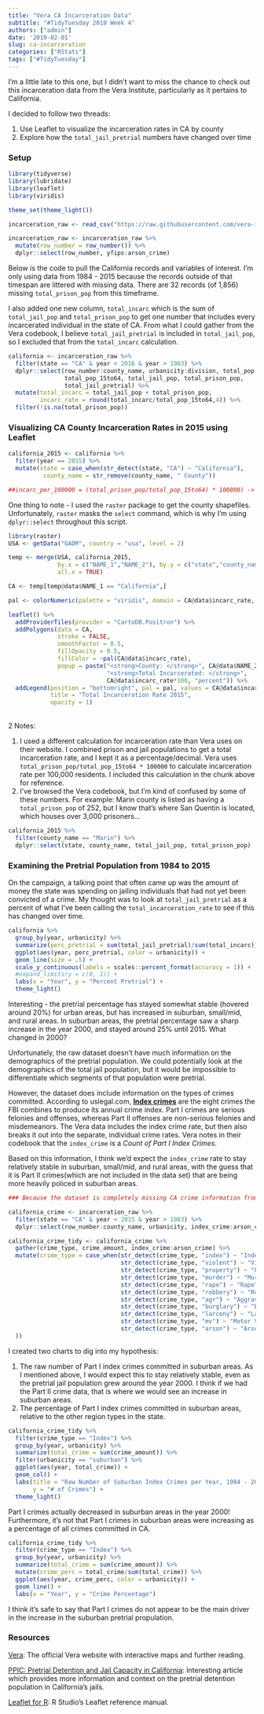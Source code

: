 ```yaml
---
title: "Vera CA Incarceration Data"
subtitle: "#TidyTuesday 2019 Week 4"
authors: ["admin"]
date: '2019-02-01'
slug: ca-incarceration
categories: ["RStats"]
tags: ["#TidyTuesday"]
---
```


I'm a little late to this one, but I didn't want to miss the chance to check out this incarceration data from the Vera Institute, particularly as it pertains to California.

I decided to follow two threads:  

1. Use Leaflet to visualize the incarceration rates in CA by county
2. Explore how the `total_jail_pretrial` numbers have changed over time


### Setup

```r
library(tidyverse)
library(lubridate)
library(leaflet)
library(viridis)

theme_set(theme_light())
```

```r

incarceration_raw <- read_csv("https://raw.githubusercontent.com/vera-institute/incarceration_trends/master/incarceration_trends.csv")

incarceration_raw <- incarceration_raw %>%
  mutate(row_number = row_number()) %>%
  dplyr::select(row_number, yfips:arson_crime)

```

Below is the code to pull the California records and variables of interest. I'm only using data from 1984 - 2015 because the records outside of that timespan are littered with missing data. There are 32 records (of 1,856) missing `total_prison_pop` from this timeframe.

I also added one new column, `total_incarc` which is the sum of `total_jail_pop` and `total_prison_pop` to get one number that includes every incarcerated individual in the state of CA. From what I could gather from the Vera codebook, I believe `total_jail_pretrial` is included in `total_jail_pop`, so I excluded that from the `total_incarc` calculation.

```r
california <- incarceration_raw %>%
  filter(state == "CA" & year < 2016 & year > 1983) %>%
  dplyr::select(row_number:county_name, urbanicity:division, total_pop, 
                total_pop_15to64, total_jail_pop, total_prison_pop, 
                total_jail_pretrial) %>%
  mutate(total_incarc = total_jail_pop + total_prison_pop,
         incarc_rate = round(total_incarc/total_pop_15to64,4)) %>%
  filter(!is.na(total_prison_pop))

```

### Visualizing CA County Incarceration Rates in 2015 using Leaflet

```r
california_2015 <- california %>%
  filter(year == 2015) %>%
  mutate(state = case_when(str_detect(state, "CA") ~ "California"),
          county_name = str_remove(county_name, " County"))

##incarc_per_100000 = (total_prison_pop/total_pop_15to64) * 100000) -> use this calculation to replicate Vera's official charts on their website

```

One thing to note - I used the `raster` package to get the county shapefiles. Unfortunately, `raster` masks the `select` command, which is why I'm using `dplyr::select` throughout this script.

```r
library(raster)
USA <- getData("GADM", country = "usa", level = 2)

temp <- merge(USA, california_2015,
              by.x = c("NAME_1","NAME_2"), by.y = c("state","county_name"),
              all.x = TRUE)

CA <- temp[temp@data$NAME_1 == "California",]

pal <- colorNumeric(palette = "viridis", domain = CA@data$incarc_rate, na.color = "grey")

```

```r
leaflet() %>%
  addProviderTiles(provider = "CartoDB.Positron") %>%
  addPolygons(data = CA, 
              stroke = FALSE,
              smoothFactor = 0.5,
              fillOpacity = 0.5,
              fillColor = ~pal(CA@data$incarc_rate),
              popup = paste("<strong>County: </strong>", CA@data$NAME_2, "<br>",
                            "<strong>Total Incarcerated: </strong>", 
                            CA@data$incarc_rate*100, "percent")) %>%
  addLegend(position = "bottomright", pal = pal, values = CA@data$incarc_rate,
            title = "Total Incarceration Rate 2015",
            opacity = 1)
```
\   
2 Notes:

1. I used a different calculation for incarceration rate than Vera uses on their website. I combined prison and jail populations to get a total incarceration rate, and I kept it as a percentage/decimal. Vera uses `total_prison_pop/total_pop_15to64 * 100000` to calculate incarceration rate per 100,000 residents. I included this calculation in the chunk above for reference.
2. I've browsed the Vera codebook, but I'm kind of confused by some of these numbers. For example: Marin county is listed as having a `total_prison_pop` of 252, but I know that's where San Quentin is located, which houses over 3,000 prisoners...

```r
california_2015 %>%
  filter(county_name == "Marin") %>%
  dplyr::select(state, county_name, total_jail_pop, total_prison_pop)
```

### Examining the Pretrial Population from 1984 to 2015 

On the campaign, a talking point that often came up was the amount of money the state was spending on jailing individuals that had not yet been convicted of a crime. My thought was to look at `total_jail_pretrial` as a percent of what I've been calling the `total_incarceration_rate` to see if this has changed over time.

```r
california %>%
  group_by(year, urbanicity) %>%
  summarize(perc_pretrial = sum(total_jail_pretrial)/sum(total_incarc)) %>%
  ggplot(aes(year, perc_pretrial, color = urbanicity)) +
  geom_line(size = .5) +
  scale_y_continuous(labels = scales::percent_format(accuracy = 1)) +
  #expand_limits(y = c(0, 1)) +
  labs(x = "Year", y = "Percent Pretrial") +
  theme_light()

```

Interesting - the pretrial percentage has stayed somewhat stable (hovered around 20%) for urban areas, but has increased in suburban, small/mid, and rural areas. In suburban areas, the pretrial percentage saw a sharp increase in the year 2000, and stayed around 25% until 2015. What changed in 2000?

Unfortunately, the raw dataset doesn't have much information on the demographics of the pretrial population. We could potentially look at the demographics of the total jail population, but it would be impossible to differentiate which segments of that population were pretrial. 

However, the dataset does include information on the types of crimes committed. According to uslegal.com, [**Index crimes**](https://definitions.uslegal.com/i/index-crimes/) are the eight crimes the FBI combines to produce its annual crime index. Part I crimes are serious felonies and offenses, whereas Part II offenses are non-serious felonies and misdemeanors. The Vera data includes the index crime rate, but then also breaks it out into the separate, individual crime rates. Vera notes in their codebook that the `index_crime` is a *Count of Part I Index Crimes.* 

Based on this information, I think we'd expect the `index_crime` rate to stay relatively stable in suburban, small/mid, and rural areas, with the guess that it is Part II crimes(which are not included in the data set) that are being more heavily policed in suburban areas.

```r

### Because the dataset is completely missing CA crime information from 2015 and 2016, I cut off the data at 2014. Data from the year 1993 is also missing.

california_crime <- incarceration_raw %>%
  filter(state == "CA" & year < 2015 & year > 1983) %>%
  dplyr::select(row_number:county_name, urbanicity, index_crime:arson_crime)

california_crime_tidy <- california_crime %>%
  gather(crime_type, crime_amount, index_crime:arson_crime) %>%
  mutate(crime_type = case_when(str_detect(crime_type, "index") ~ "Index",
                                str_detect(crime_type, "violent") ~ "Violent",
                                str_detect(crime_type, "property") ~ "Property",
                                str_detect(crime_type, "murder") ~ "Murder",
                                str_detect(crime_type, "rape") ~ "Rape",
                                str_detect(crime_type, "robbery") ~ "Robbery",
                                str_detect(crime_type, "agr") ~ "Aggravated Assault",
                                str_detect(crime_type, "burglary") ~ "Burglary",
                                str_detect(crime_type, "larceny") ~ "Larceny",
                                str_detect(crime_type, "mv") ~ "Motor Vehicle Theft",
                                str_detect(crime_type, "arson") ~ "Arson"
  ))

```

I created two charts to dig into my hypothesis:

1. The raw number of Part I index crimes committed in suburban areas. As I mentioned above, I would expect this to stay relatively stable, even as the pretrial jail population grew around the year 2000. I think if we had the Part II crime data, that is where we would see an increase in suburban areas.
2. The percentage of Part I index crimes committed in suburban areas, relative to the other region types in the state.

```r
california_crime_tidy %>%
  filter(crime_type == "Index") %>%
  group_by(year, urbanicity) %>%
  summarize(total_crime = sum(crime_amount)) %>%
  filter(urbanicity == "suburban") %>%
  ggplot(aes(year, total_crime)) +
  geom_col() +
  labs(title = "Raw Number of Suburban Index Crimes per Year, 1984 - 2014", x = "Year",
       y = "# of Crimes") +
  theme_light()
```
Part I crimes actually decreased in suburban areas in the year 2000! Furthermore, it's not that Part I crimes in suburban areas were increasing as a percentage of all crimes committed in CA.

```r
california_crime_tidy %>%
  filter(crime_type == "Index") %>%
  group_by(year, urbanicity) %>%
  summarize(total_crime = sum(crime_amount)) %>%
  mutate(crime_perc = total_crime/sum(total_crime)) %>%
  ggplot(aes(year, crime_perc, color = urbanicity)) +
  geom_line() +
  labs(x = "Year", y = "Crime Percentage")
```

I think it's safe to say that Part I crimes do not appear to be the main driver in the increase in the suburban pretrial propulation.

### Resources

[Vera](http://trends.vera.org/incarceration-rates?data=prison&fips=6041&fromProfile=true): The official Vera website with interactive maps and further reading.

[PPIC: Pretrial Detention and Jail Capacity in California](https://www.ppic.org/publication/pretrial-detention-and-jail-capacity-in-california/): Interesting article which provides more information and context on the pretrial detention population in California's jails.

[Leaflet for R](https://rstudio.github.io/leaflet/): R Studio's Leaflet reference manual.